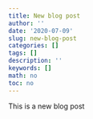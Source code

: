 ```yaml
---
title: New blog post
author: ''
date: '2020-07-09'
slug: new-blog-post
categories: []
tags: []
description: ''
keywords: []
math: no
toc: no
---
```


This is a new blog post